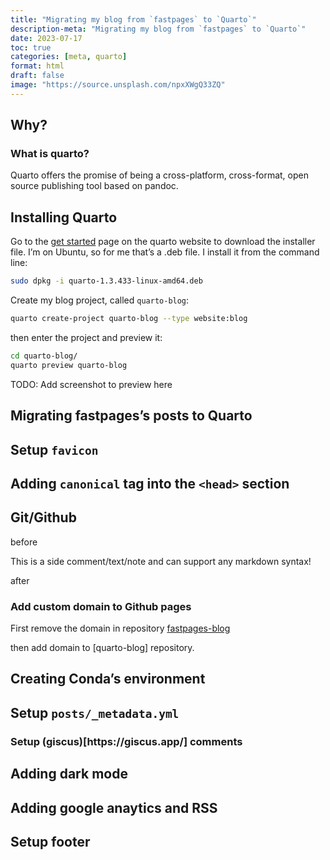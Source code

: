 ```yaml
---
title: "Migrating my blog from `fastpages` to `Quarto`"
description-meta: "Migrating my blog from `fastpages` to `Quarto`"
date: 2023-07-17
toc: true
categories: [meta, quarto]
format: html
draft: false
image: "https://source.unsplash.com/npxXWgQ33ZQ"
---
```


## Why?


### What is quarto?

Quarto offers the promise of being a cross-platform, cross-format, open source publishing tool based on pandoc.

## Installing Quarto

Go to the [get started](https://quarto.org/docs/get-started/) page on the quarto website to download the installer file. I’m on Ubuntu, so for me that’s a .deb file. I install it from the command line:

```bash
sudo dpkg -i quarto-1.3.433-linux-amd64.deb

```

Create my blog project, called `quarto-blog`:

```bash
quarto create-project quarto-blog --type website:blog

```
then enter the project and preview it:

```bash
cd quarto-blog/
quarto preview quarto-blog
```

::: {.callout-important}
TODO: Add screenshot to preview here
:::

## Migrating fastpages's posts to Quarto

## Setup `favicon`

## Adding `canonical` tag into the `<head>` section

## Git/Github

before

:::{.column-margin}
This is a side comment/text/note and can support any markdown syntax!
:::

after

### Add custom domain to Github pages

First remove the domain in repository [fastpages-blog](https://github.com/xboard/fastpages-blog)

then add domain to [quarto-blog] repository.

## Creating Conda's environment


## Setup `posts/_metadata.yml`

### Setup (giscus)[https://giscus.app/] comments


## Adding dark mode 


## Adding google anaytics and RSS


## Setup footer

## 
